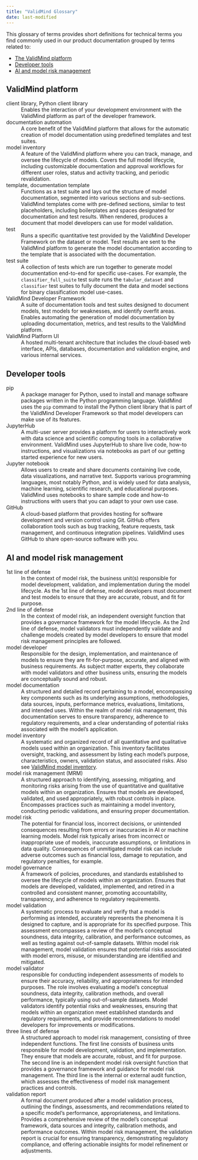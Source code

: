 ```yaml
---
title: "ValidMind Glossary"
date: last-modified
---
```


<!--- TO DO some links here might be helpful --->

This glossary of terms provides short definitions for technical terms you find commonly used in our product documentation grouped by terms related to:

- [The ValidMind platform](#validmind-platform)
- [Developer tools](#developer-tools)
- [AI and model risk management](#ai-and-model-risk-management)

## ValidMind platform

client library, Python client library
: Enables the interaction of your development environment with the ValidMind platform as part of the developer framework.

documentation automation
: A core benefit of the ValidMind platform that allows for the automatic creation of model documentation using predefined templates and test suites.

model inventory <span id="platform-model-inventory">
: A feature of the ValidMind platform where you can track, manage, and oversee the lifecycle of models. Covers the full model lifecycle, including customizable documentation and approval workflows for different user roles, status and activity tracking, and periodic revalidation.

template, documentation template
: Functions as a test suite and lays out the structure of model documentation, segmented into various sections and sub-sections. ValidMind templates come with pre-defined sections, similar to test placeholders, including boilerplates and spaces designated for documentation and test results. When rendered, produces a document that model developers can use for model validation.

test
: Runs a specific quantitative test provided by the ValidMind Developer Framework on the dataset or model. Test results are sent to the ValidMind platform to generate the model documentation according to the template that is associated with the documentation.

test suite
: A collection of tests which are run together to generate model documentation end-to-end for specific use-cases. For example, the `classifier_full_suite` test suite runs the `tabular_dataset` and `classifier` test suites to fully document the data and model sections for binary classification model use-cases.

ValidMind Developer Framework
: A suite of documentation tools and test suites designed to document models, test models for weaknesses, and identify overfit areas. Enables automating the generation of model documentation by uploading documentation, metrics, and test results to the ValidMind platform.

ValidMind Platform UI <span id="platform">
: A hosted multi-tenant architecture that includes the cloud-based web interface, APIs, databases, documentation and validation engine, and various internal services. 

## Developer tools

pip
: A package manager for Python, used to install and manage software packages written in the Python programming language. ValidMind uses the `pip` command to install the Python client library that is part of the ValidMind Developer Framework so that model developers can make use of its features.

JupyterHub
: A multi-user server provides a platform for users to interactively work with data science and scientific computing tools in a collaborative environment. ValidMind uses JupyterHub to share live code, how-to instructions, and visualizations via notebooks as part of our getting started experience for new users.

Jupyter notebook
: Allows users to create and share documents containing live code, data visualizations, and narrative text. Supports various programming languages, most notably Python, and is widely used for data analysis, machine learning, scientific research, and educational purposes. ValidMind uses notebooks to share sample code and how-to instructions with users that you can adapt to your own use case.

GitHub
: A cloud-based platform that provides hosting for software development and version control using Git. GitHub offers collaboration tools such as bug tracking, feature requests, task management, and continuous integration pipelines. ValidMind uses GitHub to share open-source software with you.

## AI and model risk management

1st line of defense
: In the context of model risk, the business unit(s) responsible for model development, validation, and implementation during the model lifecycle. As the 1st line of defense, model developers must document and test models to ensure that they are accurate, robust, and fit for purpose.

2nd line of defense
: In the context of model risk, an independent oversight function that provides a governance framework for the model lifecycle. As the 2nd line of defense, model validators must independently validate and challenge models created by model developers to ensure that model risk management principles are followed. 

model developer
: Responsible for the design, implementation, and maintenance of models to ensure they are fit-for-purpose, accurate, and aligned with business requirements. As subject matter experts, they collaborate with model validators and other business units, ensuring the models are conceptually sound and robust. 

model documentation
: A structured and detailed record pertaining to a model, encompassing key components such as its underlying assumptions, methodologies, data sources, inputs, performance metrics, evaluations, limitations, and intended uses. Within the realm of model risk management, this documentation serves to ensure transparency, adherence to regulatory requirements, and a clear understanding of potential risks associated with the model's application.

model inventory
: A systematic and organized record of all quantitative and qualitative models used within an organization. This inventory facilitates oversight, tracking, and assessment by listing each model's purpose, characteristics, owners, validation status, and associated risks. Also see [ValidMind model inventory](#platform-model-inventory).

model risk management (MRM)
: A structured approach to identifying, assessing, mitigating, and monitoring risks arising from the use of quantitative and qualitative models within an organization. Ensures that models are developed, validated, and used appropriately, with robust controls in place. Encompasses practices such as maintaining a model inventory, conducting periodic validations, and ensuring proper documentation.

model risk
: The potential for financial loss, incorrect decisions, or unintended consequences resulting from errors or inaccuracies in AI or machine learning models. Model risk typically arises from incorrect or inappropriate use of models, inaccurate assumptions, or limitations in data quality. Consequences of unmitigated model risk can include adverse outcomes such as financial loss, damage to reputation, and regulatory penalties, for example.

model governance
: A framework of policies, procedures, and standards established to oversee the lifecycle of models within an organization. Ensures that models are developed, validated, implemented, and retired in a controlled and consistent manner, promoting accountability, transparency, and adherence to regulatory requirements.

model validation
: A systematic process to evaluate and verify that a model is performing as intended, accurately represents the phenomena it is designed to capture, and is appropriate for its specified purpose. This assessment encompasses a review of the model's conceptual soundness, data integrity, calibration, and performance outcomes, as well as testing against out-of-sample datasets. Within model risk management, model validation ensures that potential risks associated with model errors, misuse, or misunderstanding are identified and mitigated.

model validator
: responsible for conducting independent assessments of models to ensure their accuracy, reliability, and appropriateness for intended purposes. The role involves evaluating a model's conceptual soundness, data integrity, calibration methods, and overall performance, typically using out-of-sample datasets. Model validators identify potential risks and weaknesses, ensuring that models within an organization meet established standards and regulatory requirements, and provide recommendations to model developers for improvements or modifications.

three lines of defense
: A structured approach to model risk management, consisting of three independent functions. The first line consists of business units responsible for model development, validation, and implementation. They ensure that models are accurate, robust, and fit for purpose. The second line is an independent model risk oversight function that provides a governance framework and guidance for model risk management. The third line is the internal or external audit function, which assesses the effectiveness of model risk management practices and controls.

validation report
: A formal document produced after a model validation process, outlining the findings, assessments, and recommendations related to a specific model's performance, appropriateness, and limitations. Provides a comprehensive review of the model's conceptual framework, data sources and integrity, calibration methods, and performance outcomes. Within model risk management, the validation report is crucial for ensuring transparency, demonstrating regulatory compliance, and offering actionable insights for model refinement or adjustments.
